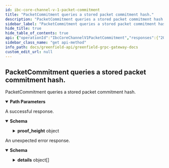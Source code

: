 ```yaml
---
id: ibc-core-channel-v-1-packet-commitment
title: "PacketCommitment queries a stored packet commitment hash."
description: "PacketCommitment queries a stored packet commitment hash."
sidebar_label: "PacketCommitment queries a stored packet commitment hash."
hide_title: true
hide_table_of_contents: true
api: {"operationId":"IbcCoreChannelV1PacketCommitment","responses":{"200":{"description":"A successful response.","content":{"*/*":{"schema":{"type":"object","properties":{"commitment":{"type":"string","format":"byte","title":"packet associated with the request fields"},"proof":{"type":"string","format":"byte","title":"merkle proof of existence"},"proof_height":{"title":"height at which the proof was retrieved","type":"object","properties":{"revision_number":{"type":"string","format":"uint64","title":"the revision that the client is currently on"},"revision_height":{"type":"string","format":"uint64","title":"the height within the given revision"}},"description":"Normally the RevisionHeight is incremented at each height while keeping\nRevisionNumber the same. However some consensus algorithms may choose to\nreset the height in certain conditions e.g. hard forks, state-machine\nbreaking changes In these cases, the RevisionNumber is incremented so that\nheight continues to be monitonically increasing even as the RevisionHeight\ngets reset"}},"title":"QueryPacketCommitmentResponse defines the client query response for a packet\nwhich also includes a proof and the height from which the proof was\nretrieved"}}}},"default":{"description":"An unexpected error response.","content":{"*/*":{"schema":{"type":"object","properties":{"code":{"type":"integer","format":"int32"},"message":{"type":"string"},"details":{"type":"array","items":{"type":"object","properties":{"@type":{"type":"string","description":"A URL/resource name that uniquely identifies the type of the serialized\nprotocol buffer message. This string must contain at least\none \"/\" character. The last segment of the URL's path must represent\nthe fully qualified name of the type (as in\n`path/google.protobuf.Duration`). The name should be in a canonical form\n(e.g., leading \".\" is not accepted).\n\nIn practice, teams usually precompile into the binary all types that they\nexpect it to use in the context of Any. However, for URLs which use the\nscheme `http`, `https`, or no scheme, one can optionally set up a type\nserver that maps type URLs to message definitions as follows:\n\n* If no scheme is provided, `https` is assumed.\n* An HTTP GET on the URL must yield a [google.protobuf.Type][]\n  value in binary format, or produce an error.\n* Applications are allowed to cache lookup results based on the\n  URL, or have them precompiled into a binary to avoid any\n  lookup. Therefore, binary compatibility needs to be preserved\n  on changes to types. (Use versioned type names to manage\n  breaking changes.)\n\nNote: this functionality is not currently available in the official\nprotobuf release, and it is not used for type URLs beginning with\ntype.googleapis.com.\n\nSchemes other than `http`, `https` (or the empty scheme) might be\nused with implementation specific semantics."}},"additionalProperties":{},"description":"`Any` contains an arbitrary serialized protocol buffer message along with a\nURL that describes the type of the serialized message.\n\nProtobuf library provides support to pack/unpack Any values in the form\nof utility functions or additional generated methods of the Any type.\n\nExample 1: Pack and unpack a message in C++.\n\n    Foo foo = ...;\n    Any any;\n    any.PackFrom(foo);\n    ...\n    if (any.UnpackTo(&foo)) {\n      ...\n    }\n\nExample 2: Pack and unpack a message in Java.\n\n    Foo foo = ...;\n    Any any = Any.pack(foo);\n    ...\n    if (any.is(Foo.class)) {\n      foo = any.unpack(Foo.class);\n    }\n\n Example 3: Pack and unpack a message in Python.\n\n    foo = Foo(...)\n    any = Any()\n    any.Pack(foo)\n    ...\n    if any.Is(Foo.DESCRIPTOR):\n      any.Unpack(foo)\n      ...\n\n Example 4: Pack and unpack a message in Go\n\n     foo := &pb.Foo{...}\n     any, err := anypb.New(foo)\n     if err != nil {\n       ...\n     }\n     ...\n     foo := &pb.Foo{}\n     if err := any.UnmarshalTo(foo); err != nil {\n       ...\n     }\n\nThe pack methods provided by protobuf library will by default use\n'type.googleapis.com/full.type.name' as the type URL and the unpack\nmethods only use the fully qualified type name after the last '/'\nin the type URL, for example \"foo.bar.com/x/y.z\" will yield type\nname \"y.z\".\n\n\nJSON\n====\nThe JSON representation of an `Any` value uses the regular\nrepresentation of the deserialized, embedded message, with an\nadditional field `@type` which contains the type URL. Example:\n\n    package google.profile;\n    message Person {\n      string first_name = 1;\n      string last_name = 2;\n    }\n\n    {\n      \"@type\": \"type.googleapis.com/google.profile.Person\",\n      \"firstName\": <string>,\n      \"lastName\": <string>\n    }\n\nIf the embedded message type is well-known and has a custom JSON\nrepresentation, that representation will be embedded adding a field\n`value` which holds the custom JSON in addition to the `@type`\nfield. Example (for message [google.protobuf.Duration][]):\n\n    {\n      \"@type\": \"type.googleapis.com/google.protobuf.Duration\",\n      \"value\": \"1.212s\"\n    }"}}}}}}}},"parameters":[{"name":"channel_id","description":"channel unique identifier","in":"path","required":true,"schema":{"type":"string"}},{"name":"port_id","description":"port unique identifier","in":"path","required":true,"schema":{"type":"string"}},{"name":"sequence","description":"packet sequence","in":"path","required":true,"schema":{"type":"string","format":"uint64"}}],"tags":["Query"],"description":"PacketCommitment queries a stored packet commitment hash.","method":"get","path":"/ibc/core/channel/v1/channels/{channel_id}/ports/{port_id}/packet_commitments/{sequence}","servers":[{"url":"https://gnfd-testnet-fullnode-tendermint-us.bnbchain.org"}],"info":{"title":"Greenfield - gRPC Gateway docs","description":"A REST interface for state queries","version":"1.0.0"},"postman":{"name":"PacketCommitment queries a stored packet commitment hash.","description":{"type":"text/plain"},"url":{"path":["ibc","core","channel","v1","channels",":channel_id","ports",":port_id","packet_commitments",":sequence"],"host":["{{baseUrl}}"],"query":[],"variable":[{"disabled":false,"description":{"content":"(Required) channel unique identifier","type":"text/plain"},"type":"any","value":"","key":"channel_id"},{"disabled":false,"description":{"content":"(Required) port unique identifier","type":"text/plain"},"type":"any","value":"","key":"port_id"},{"disabled":false,"description":{"content":"(Required) packet sequence","type":"text/plain"},"type":"any","value":"","key":"sequence"}]},"header":[{"key":"Accept","value":"*/*"}],"method":"GET"}}
sidebar_class_name: "get api-method"
info_path: docs/greenfield-api/greenfield-grpc-gateway-docs
custom_edit_url: null
---
```



## PacketCommitment queries a stored packet commitment hash.



PacketCommitment queries a stored packet commitment hash.

<details style={{"marginBottom":"1rem"}} data-collapsed={false} open={true}><summary style={{}}><strong>Path Parameters</strong></summary><div><ul><ParamsItem className={"paramsItem"} param={{"name":"channel_id","description":"channel unique identifier","in":"path","required":true,"schema":{"type":"string"}}}></ParamsItem><ParamsItem className={"paramsItem"} param={{"name":"port_id","description":"port unique identifier","in":"path","required":true,"schema":{"type":"string"}}}></ParamsItem><ParamsItem className={"paramsItem"} param={{"name":"sequence","description":"packet sequence","in":"path","required":true,"schema":{"type":"string","format":"uint64"}}}></ParamsItem></ul></div></details><div><ApiTabs><TabItem label={"200"} value={"200"}><div>

A successful response.

</div><div><MimeTabs schemaType={"response"}><TabItem label={"*/*"} value={"*/*"}><SchemaTabs><TabItem label={"Schema"} value={"Schema"}><details style={{}} data-collapsed={false} open={true}><summary style={{"textAlign":"left"}}><strong>Schema</strong></summary><div style={{"textAlign":"left","marginLeft":"1rem"}}></div><ul style={{"marginLeft":"1rem"}}><SchemaItem collapsible={false} name={"commitment"} required={false} schemaName={"byte"} qualifierMessage={undefined} schema={{"type":"string","format":"byte","title":"packet associated with the request fields"}}></SchemaItem><SchemaItem collapsible={false} name={"proof"} required={false} schemaName={"byte"} qualifierMessage={undefined} schema={{"type":"string","format":"byte","title":"merkle proof of existence"}}></SchemaItem><SchemaItem collapsible={true} className={"schemaItem"}><details style={{}}><summary style={{}}><strong>proof_height</strong><span style={{"opacity":"0.6"}}> object</span></summary><div style={{"marginLeft":"1rem"}}><div style={{"marginTop":".5rem","marginBottom":".5rem"}}>

Normally the RevisionHeight is incremented at each height while keeping
RevisionNumber the same. However some consensus algorithms may choose to
reset the height in certain conditions e.g. hard forks, state-machine
breaking changes In these cases, the RevisionNumber is incremented so that
height continues to be monitonically increasing even as the RevisionHeight
gets reset

</div><SchemaItem collapsible={false} name={"revision_number"} required={false} schemaName={"uint64"} qualifierMessage={undefined} schema={{"type":"string","format":"uint64","title":"the revision that the client is currently on"}}></SchemaItem><SchemaItem collapsible={false} name={"revision_height"} required={false} schemaName={"uint64"} qualifierMessage={undefined} schema={{"type":"string","format":"uint64","title":"the height within the given revision"}}></SchemaItem></div></details></SchemaItem></ul></details></TabItem><TabItem label={"Example (from schema)"} value={"Example (from schema)"}><ResponseSamples responseExample={"{\n  \"commitment\": \"string\",\n  \"proof\": \"string\",\n  \"proof_height\": {\n    \"revision_number\": \"string\",\n    \"revision_height\": \"string\"\n  }\n}"} language={"json"}></ResponseSamples></TabItem></SchemaTabs></TabItem></MimeTabs></div></TabItem><TabItem label={"default"} value={"default"}><div>

An unexpected error response.

</div><div><MimeTabs schemaType={"response"}><TabItem label={"*/*"} value={"*/*"}><SchemaTabs><TabItem label={"Schema"} value={"Schema"}><details style={{}} data-collapsed={false} open={true}><summary style={{"textAlign":"left"}}><strong>Schema</strong></summary><div style={{"textAlign":"left","marginLeft":"1rem"}}></div><ul style={{"marginLeft":"1rem"}}><SchemaItem collapsible={false} name={"code"} required={false} schemaName={"int32"} qualifierMessage={undefined} schema={{"type":"integer","format":"int32"}}></SchemaItem><SchemaItem collapsible={false} name={"message"} required={false} schemaName={"string"} qualifierMessage={undefined} schema={{"type":"string"}}></SchemaItem><SchemaItem collapsible={true} className={"schemaItem"}><details style={{}}><summary style={{}}><strong>details</strong><span style={{"opacity":"0.6"}}> object[]</span></summary><div style={{"marginLeft":"1rem"}}><li><div style={{"fontSize":"var(--ifm-code-font-size)","opacity":"0.6","marginLeft":"-.5rem","paddingBottom":".5rem"}}>Array [</div></li><SchemaItem collapsible={false} name={"@type"} required={false} schemaName={"string"} qualifierMessage={undefined} schema={{"type":"string","description":"A URL/resource name that uniquely identifies the type of the serialized\nprotocol buffer message. This string must contain at least\none \"/\" character. The last segment of the URL's path must represent\nthe fully qualified name of the type (as in\n`path/google.protobuf.Duration`). The name should be in a canonical form\n(e.g., leading \".\" is not accepted).\n\nIn practice, teams usually precompile into the binary all types that they\nexpect it to use in the context of Any. However, for URLs which use the\nscheme `http`, `https`, or no scheme, one can optionally set up a type\nserver that maps type URLs to message definitions as follows:\n\n* If no scheme is provided, `https` is assumed.\n* An HTTP GET on the URL must yield a [google.protobuf.Type][]\n  value in binary format, or produce an error.\n* Applications are allowed to cache lookup results based on the\n  URL, or have them precompiled into a binary to avoid any\n  lookup. Therefore, binary compatibility needs to be preserved\n  on changes to types. (Use versioned type names to manage\n  breaking changes.)\n\nNote: this functionality is not currently available in the official\nprotobuf release, and it is not used for type URLs beginning with\ntype.googleapis.com.\n\nSchemes other than `http`, `https` (or the empty scheme) might be\nused with implementation specific semantics."}}></SchemaItem><li><div style={{"fontSize":"var(--ifm-code-font-size)","opacity":"0.6","marginLeft":"-.5rem"}}>]</div></li></div></details></SchemaItem></ul></details></TabItem><TabItem label={"Example (from schema)"} value={"Example (from schema)"}><ResponseSamples responseExample={"{\n  \"code\": 0,\n  \"message\": \"string\",\n  \"details\": [\n    {\n      \"@type\": \"string\"\n    }\n  ]\n}"} language={"json"}></ResponseSamples></TabItem></SchemaTabs></TabItem></MimeTabs></div></TabItem></ApiTabs></div>
      